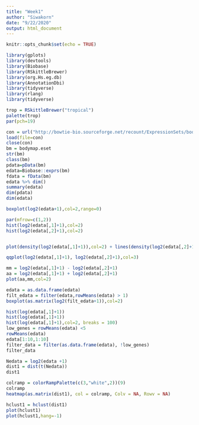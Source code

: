 ```yaml
---
title: "Week1"
author: "Siwakorn"
date: "9/22/2020"
output: html_document
---
```


```r
knitr::opts_chunk$set(echo = TRUE)
```

```r
library(gplots)
library(devtools)
library(Biobase)
library(RSkittleBrewer)
library(org.Hs.eg.db)
library(AnnotationDbi)
library(tidyverse)
library(rlang)
library(tidyverse)
```

```r
trop = RSkittleBrewer("tropical")
palette(trop)
par(pch=19)
```

```r
con = url("http://bowtie-bio.sourceforge.net/recount/ExpressionSets/bodymap_eset.RData")
load(file=con)
close(con)
bm = bodymap.eset
str(bm)
class(bm)
pdata=pData(bm)
edata=Biobase::exprs(bm)
fdata = fData(bm)
edata %>% dim()
summary(edata)
dim(pdata)
dim(edata)
```

```r
boxplot(log2(edata+1),col=2,range=0)

par(mfrow=c(1,2))
hist(log2(edata[,1]+1),col=2)
hist(log2(edata[,2]+1),col=2)


plot(density(log2(edata[,1]+1)),col=2) + lines(density(log2(edata[,2]+1)),col=3)

qqplot(log2(edata[,1]+1), log2(edata[,2]+1),col=3)

mm = log2(edata[,1]+1) - log2(edata[,2]+1)
aa = log2(edata[,1]+1) + log2(edata[,2]+1)
plot(aa,mm,col=2)
```

```r
edata = as.data.frame(edata)
filt_edata = filter(edata,rowMeans(edata) > 1)
boxplot(as.matrix(log2(filt_edata+1)),col=2)

hist(log(edata[,1]+1))
hist(log(edata[,1]+1))
hist(log(edata[,1]+1),col=2, breaks = 100)
low_genes = rowMeans(edata) <5
rowMeans(edata) 
edata[1:10,1:10]
filter_data = filter(as.data.frame(edata), !low_genes)
filter_data
```

```r
Nedata = log2(edata +1)
dist1 = dist(t(Nedata))
dist1

colramp = colorRampPalette(c(3,"white",2))(9)
colramp
heatmap(as.matrix(dist1), col = colramp, Colv = NA, Rowv = NA)
```


```r
hclust1 = hclust(dist1)
plot(hclust1)
plot(hclust1,hang=-1)
```

